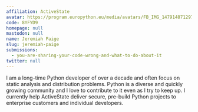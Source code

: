 ```yaml
---
affiliation: ActiveState
avatar: https://program.europython.eu/media/avatars/FB_IMG_1479148712979_7HSytv7.jpg
code: 8YFYD9
homepage: null
mastodon: null
name: Jeremiah Paige
slug: jeremiah-paige
submissions:
  - you-are-sharing-your-code-wrong-and-what-to-do-about-it
twitter: null
---
```


I am a long-time Python developer of over a decade and often focus on static
analysis and distribution problems. Python is a diverse and quickly growing
community and I love to contribute to it even as I try to keep up. I currently
help ActiveState deliver secure, pre-build Python projects to enterprise
customers and individual developers.

